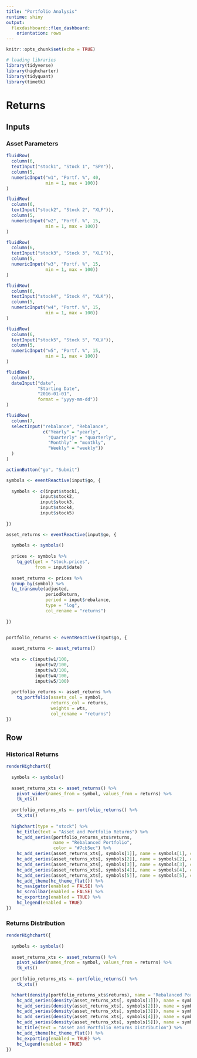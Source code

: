 ```yaml
---
title: "Portfolio Analysis"
runtime: shiny
output: 
  flexdashboard::flex_dashboard:
    orientation: rows
---
```


<style>
 .section.sidebar {
    overflow: hidden;
 }
</style>

```r
knitr::opts_chunk$set(echo = TRUE)

# loading libraries
library(tidyverse)
library(highcharter)
library(tidyquant)
library(timetk)
```

Returns
=====================================  

Inputs {.sidebar}
-------------------------------------

### Asset Parameters

```r

fluidRow(
  column(6,
  textInput("stock1", "Stock 1", "SPY")),
  column(5,
  numericInput("w1", "Portf. %", 40,
               min = 1, max = 100))
)

fluidRow(
  column(6,
  textInput("stock2", "Stock 2", "XLF")),
  column(5,
  numericInput("w2", "Portf. %", 15,
               min = 1, max = 100))
)

fluidRow(
  column(6,
  textInput("stock3", "Stock 3", "XLE")),
  column(5,
  numericInput("w3", "Portf. %", 15,
               min = 1, max = 100))
)

fluidRow(
  column(6,
  textInput("stock4", "Stock 4", "XLK")),
  column(5,
  numericInput("w4", "Portf. %", 15,
               min = 1, max = 100))
)

fluidRow(
  column(6,
  textInput("stock5", "Stock 5", "XLV")),
  column(5,
  numericInput("w5", "Portf. %", 15,
               min = 1, max = 100))
)

fluidRow(
  column(7,
  dateInput("date",
            "Starting Date",
            "2016-01-01",
            format = "yyyy-mm-dd"))
)

fluidRow(
  column(7,
  selectInput("rebalance", "Rebalance",
              c("Yearly" = "yearly",
                "Quarterly" = "quarterly",
                "Monthly" = "monthly",
                "Weekly" = "weekly"))
  )
)

actionButton("go", "Submit")
```


```r

symbols <- eventReactive(input$go, {
  
  symbols <- c(input$stock1,
             input$stock2,
             input$stock3,
             input$stock4,
             input$stock5)
  
})

asset_returns <- eventReactive(input$go, {
  
  symbols <- symbols()
  
  prices <- symbols %>%
    tq_get(get = "stock.prices",
           from = input$date)
  
  asset_returns <- prices %>%
  group_by(symbol) %>%
  tq_transmute(adjusted,
               periodReturn,
               period = input$rebalance,
               type = "log",
               col_rename = "returns")
  
})


portfolio_returns <- eventReactive(input$go, {
  
  asset_returns <- asset_returns()
  
  wts <- c(input$w1/100,
           input$w2/100,
           input$w3/100,
           input$w4/100,
           input$w5/100)
  
  portfolio_returns <- asset_returns %>%
    tq_portfolio(assets_col = symbol,
                 returns_col = returns,
                 weights = wts,
                 col_rename = "returns")
})
```

Row {.tabset}
-------------------------------------
   
### Historical Returns

```r
renderHighchart({
  
  symbols <- symbols()
  
  asset_returns_xts <- asset_returns() %>%
    pivot_wider(names_from = symbol, values_from = returns) %>%
    tk_xts()
  
  portfolio_returns_xts <- portfolio_returns() %>%
    tk_xts()
  
  highchart(type = "stock") %>%
    hc_title(text = "Asset and Portfolio Returns") %>%
    hc_add_series(portfolio_returns_xts$returns,
                  name = "Rebalanced Portfolio",
                  color = "#7cb5ec") %>%
    hc_add_series(asset_returns_xts[, symbols[1]], name = symbols[1], color ="#434348") %>%
    hc_add_series(asset_returns_xts[, symbols[2]], name = symbols[2], color = "#90ed7d") %>%
    hc_add_series(asset_returns_xts[, symbols[3]], name = symbols[3], color = "#f7a35c") %>%
    hc_add_series(asset_returns_xts[, symbols[4]], name = symbols[4], color = "#8085e9") %>%
    hc_add_series(asset_returns_xts[, symbols[5]], name = symbols[5], color = "#f15c80") %>%
    hc_add_theme(hc_theme_flat()) %>%
    hc_navigator(enabled = FALSE) %>%
    hc_scrollbar(enabled = FALSE) %>%
    hc_exporting(enabled = TRUE) %>%
    hc_legend(enabled = TRUE)
})
```   
 
### Returns Distribution
    
```r
renderHighchart({
  
  symbols <- symbols()
  
  asset_returns_xts <- asset_returns() %>%
    pivot_wider(names_from = symbol, values_from = returns) %>%
    tk_xts()
  
  portfolio_returns_xts <- portfolio_returns() %>%
    tk_xts()

  hchart(density(portfolio_returns_xts$returns), name = "Rebalanced Portfolio", color = "#7cb5ec") %>%
    hc_add_series(density(asset_returns_xts[, symbols[1]]), name = symbols[1], color = "#434348") %>%
    hc_add_series(density(asset_returns_xts[, symbols[2]]), name = symbols[2], color = "#90ed7d") %>%
    hc_add_series(density(asset_returns_xts[, symbols[3]]), name = symbols[3], color = "#f7a35c") %>%
    hc_add_series(density(asset_returns_xts[, symbols[4]]), name = symbols[4], color = "#8085e9") %>%
    hc_add_series(density(asset_returns_xts[, symbols[5]]), name = symbols[5], color = "#f15c80") %>%
    hc_title(text = "Asset and Portfolio Returns Distribution") %>%
    hc_add_theme(hc_theme_flat()) %>%
    hc_exporting(enabled = TRUE) %>%
    hc_legend(enabled = TRUE)
})
```
